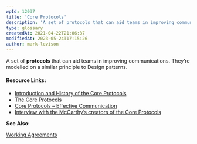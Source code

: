 ```yaml
---
wpId: 12037
title: 'Core Protocols'
description: 'A set of protocols that can aid teams in improving communications. They''re modelled on a similar principle to Design patterns. Resource Links: Introduction and History of the Core Protocols The Core Protocols Core Protocols – Effective Communication Interview with the McCarthy''s creators of the Core Protocols See Also: Working Agreements'
type: glossary
createdAt: 2021-04-22T21:06:37
modifiedAt: 2023-05-24T17:15:26
author: mark-levison
---
```



A set of **protocols** that can aid teams in improving communications. They’re modelled on a similar principle to Design patterns.

#### Resource Links:

*   [Introduction and History of the Core Protocols](https://www.plays-in-business.com/the-core-protocols-make-yourself-and-your-team-great/)
*   [The Core Protocols](https://thecoreprotocols.org/)
*   [Core Protocols – Effective Communication](https://blog.crisp.se/2017/11/12/martinchristensen/core-protocols-effective-communication)
*   [Interview with the McCarthy’s creators of the Core Protocols](https://www.infoq.com/interviews/mccarthy-core-protocols/)

**See Also:**

[Working Agreements](/glossary/working-agreements)